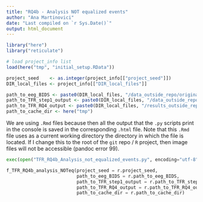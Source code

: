 ```yaml
---
title: "RQ4b - Analysis NOT equalized events"
author: "Ana Martinovici"
date: "Last compiled on `r Sys.Date()`"
output: html_document
---
```


```r

library("here")
library("reticulate")

# load project_info list
load(here("tmp", "initial_setup.RData"))

project_seed    <- as.integer(project_info[["project_seed"]])
DIR_local_files <- project_info[["DIR_local_files"]]

path_to_eeg_BIDS <- paste0(DIR_local_files, "/data_outside_repo/original_data/eeg_BIDS/")
path_to_TFR_step1_output <- paste0(DIR_local_files, "/data_outside_repo/processed_data/TFR/step1/")
path_to_TFR_RQ4_output <- paste0(DIR_local_files, "/results_outside_repo/RQ4/TFR/")
path_to_cache_dir <- here("tmp")

```

We are using `.Rmd` files because then all the output that the `.py` scripts print in the console is saved in the corresponding `.html` file. Note that this `.Rmd` file uses as a current working directory the directory in which the file is located. If I change this to the root of the `git` repo / `R` project, then image files will not be accessible (pandoc error 99).

```python
exec(open("TFR_RQ4b_Analysis_not_equalized_events.py", encoding="utf-8").read())

f_TFR_RQ4b_analysis_NOTeq(project_seed = r.project_seed,  
                          path_to_eeg_BIDS = r.path_to_eeg_BIDS,
                          path_to_TFR_step1_output = r.path_to_TFR_step1_output, 
                          path_to_TFR_RQ4_output = r.path_to_TFR_RQ4_output,
                          path_to_cache_dir = r.path_to_cache_dir)

```
